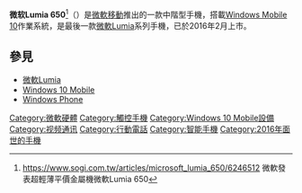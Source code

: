 {{noteTA
|G1=IT
}}
{{Infobox mobile phone
| name            = 微軟Lumia 650
| logo            =
| logosize        = 
| image           = Lumia 650.jpg
| imagesize       = 
| alt             = 
| caption         =
| brand           = [[微軟|微軟]]
| manufacturer    = [[微軟移動|微軟移動]] 
| series          = [[微軟Lumia|微軟Lumia]]
| slogan          = 
| type            = {{plainlist|
* [[智慧型手機|智慧型手機]]
}}
| predecessor     = [[Lumia_640|Lumia 640]]
| successor       = 
| related         =
| release         = 2016年一月
| price           =  
| available       =
| discontinued    = 
| form            = [[直板式手機|手機規格]]
| dimensions            =  {{convert|130|mm|in|abbr=on}} 高<br>{{convert|70.9|mm|in|abbr=on}} 寬<br>{{convert|6.9|mm|in|abbr=on}} 厚
| weight          =  {{convert|150|g|oz|2|abbr=on}}
| os              = [[Windows_10_Mobile|Windows 10 Mobile]]
| soc             = Qualcomm Snapdragon 212
| cpu             = 1.3 GHz 四核 [[ARM_Holdings|ARM]] [[Cortex-A7|Cortex-A7]]
| gpu             = Adreno 418<br>
| display         = {{convert|5|in|mm|abbr=on}} AMOLED, 1440 × 2560 [[解析度|像素]] 使用564 [[每英寸像素|ppi]]的大猩猩玻璃3<br>
| storage         = 16 GB
| memory          = LPDDR3 1GB<br>
| memory_card     = 最高支持200 GB的microSD卡
| networks        = [[GSM|GSM]], [[High_Speed_Packet_Access|HSPA]], [[LTE_(telecommunication)|LTE]]
| carrier         = 
| connectivity    = HSDPA (850, 900, 1700, 1900, 2100 MHz), GSM (850, 900, 1800, 1900 MHz), [[Wi-Fi|Wi-Fi]] ([[802.11|802.11]] [[802.11a|a]]/[[802.11b|b]]/[[802.11g|g]]/[[802.11n|n]]/[[802.11ac|ac]]), [[Bluetooth_4.1|Bluetooth 4.1]], [[GPS|GPS]] & [[GLONASS|GLONASS]].<br>LTE (Bands 1, 2, 3, 4, 5, 7, 8, 12, 17, 20, 28, 38, 40: 2100, 1900, 1800, 1700/2100, 850, 2600, 900, 700, 700, 800, 700, 2600, 2300).<br>
| battery         = 可更換<br>Qi無綫充帶<br>'''650:''' 2000 mAh<br>
| input           = [[多點觸控|多點觸控]]電容式[[觸控式螢幕|觸控式螢幕]]
| ext_display     = 
| camera          = 20 [[像素|MP]] [[PureView|PureView]]<br>1/2.4 "傳感器,<br>[[4K解析度|4K解析度]] ([[2160p|2160p]]) at 30 [[帧率|fps]],<br>triple [[閃光燈|LED 閃光燈]]es,<br>ƒ/1.9 [[焦比|光圈]],<br>optical [[影像穩定器|影像穩定器]]
| front_camera    = 5 MP<br>1080P video, ƒ/2.4 [[焦比|光圈]]
| website         = 
}}
'''微软Lumia 650'''<ref>https://www.sogi.com.tw/articles/microsoft_lumia_650/6246512 {{Wayback|url=https://www.sogi.com.tw/articles/microsoft_lumia_650/6246512 |date=20161011050206 }}  微軟發表超輕薄平價金屬機微軟Lumia 650</ref>（{{lang-en|Microsoft Lumia 650}}）是[[微軟移動|微軟移動]]推出的一款中階型手機，搭載[[Windows_Mobile_10|Windows Mobile 10]]作業系統，是最後一款[[微軟Lumia|微軟Lumia]]系列手機，已於2016年2月上市。

== 參見 ==
* [[微軟Lumia|微軟Lumia]]
* [[Windows_10_Mobile|Windows 10 Mobile]]
* [[Windows_Phone|Windows Phone]]

{{Microsoft Lumia}}
[[Category:微軟硬體|Category:微軟硬體]]
[[Category:觸控手機|Category:觸控手機]]
[[Category:Windows_10_Mobile設備|Category:Windows 10 Mobile設備]]
[[Category:视频通讯|Category:视频通讯]]
[[Category:行動電話|Category:行動電話]]
[[Category:智能手機|Category:智能手機]]
[[Category:2016年面世的手機|Category:2016年面世的手機]]
